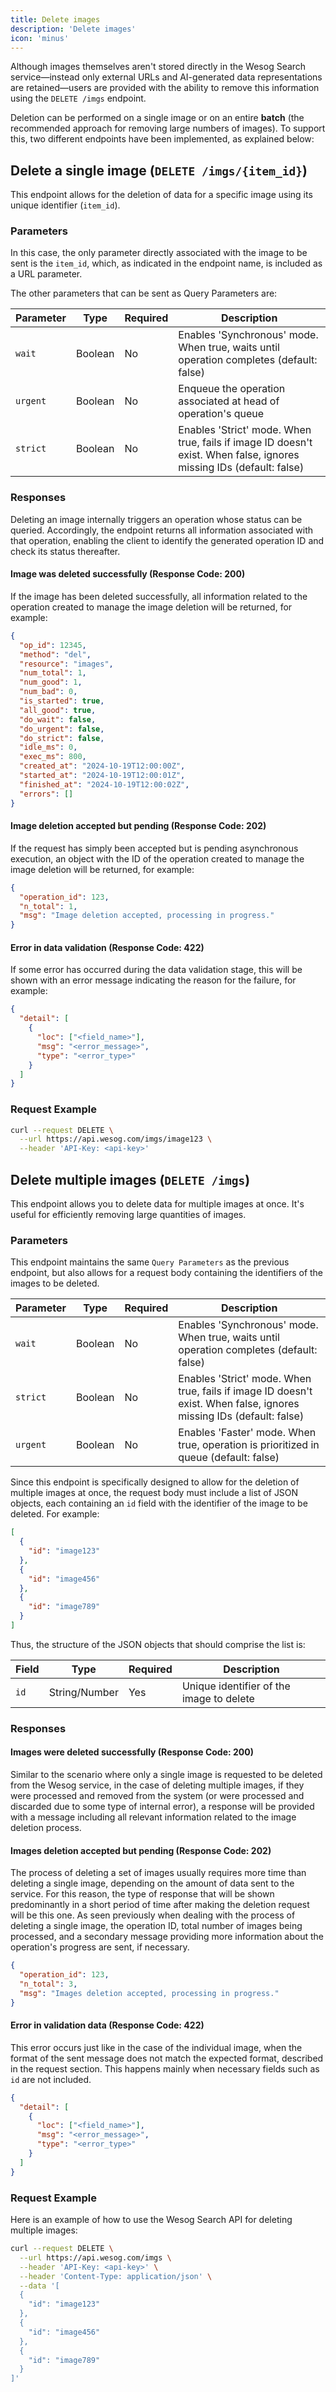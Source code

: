 ```yaml
---
title: Delete images
description: 'Delete images'
icon: 'minus'
---
```


Although images themselves aren't stored directly in the Wesog Search service—instead only external URLs and AI-generated data representations are retained—users are provided with the ability to remove this information using the `DELETE /imgs` endpoint.

Deletion can be performed on a single image or on an entire **batch** (the recommended approach for removing large numbers of images). To support this, two different endpoints have been implemented, as explained below:

## Delete a single image (`DELETE /imgs/{item_id}`)
This endpoint allows for the deletion of data for a specific image using its unique identifier (`item_id`).

### Parameters
In this case, the only parameter directly associated with the image to be sent is the `item_id`, which, as indicated in the endpoint name, is included as a URL parameter.

The other parameters that can be sent as Query Parameters are:

| Parameter | Type | Required | Description |
|-----------|------|----------|-------------|
| `wait` | Boolean | No | Enables 'Synchronous' mode. When true, waits until operation completes (default: false) |
| `urgent` | Boolean | No | Enqueue the operation associated at head of operation's queue |
| `strict` | Boolean | No | Enables 'Strict' mode. When true, fails if image ID doesn't exist. When false, ignores missing IDs (default: false) |

### Responses
Deleting an image internally triggers an operation whose status can be queried. Accordingly, the endpoint returns all information associated with that operation, enabling the client to identify the generated operation ID and check its status thereafter.

#### Image was deleted successfully (Response Code: 200)
If the image has been deleted successfully, all information related to the operation created to manage the image deletion will be returned, for example:

```json
{
  "op_id": 12345,
  "method": "del",
  "resource": "images",
  "num_total": 1,
  "num_good": 1,
  "num_bad": 0,
  "is_started": true,
  "all_good": true,
  "do_wait": false,
  "do_urgent": false,
  "do_strict": false,
  "idle_ms": 0,
  "exec_ms": 800,
  "created_at": "2024-10-19T12:00:00Z",
  "started_at": "2024-10-19T12:00:01Z",
  "finished_at": "2024-10-19T12:00:02Z",
  "errors": []
}
```

#### Image deletion accepted but pending (Response Code: 202)
If the request has simply been accepted but is pending asynchronous execution, an object with the ID of the operation created to manage the image deletion will be returned, for example:

```json
{
  "operation_id": 123,
  "n_total": 1,
  "msg": "Image deletion accepted, processing in progress."
}
```

#### Error in data validation (Response Code: 422)
If some error has occurred during the data validation stage, this will be shown with an error message indicating the reason for the failure, for example:

```json
{
  "detail": [
    {
      "loc": ["<field_name>"],
      "msg": "<error_message>",
      "type": "<error_type>"
    }
  ]
}
```

### Request Example
```bash
curl --request DELETE \
  --url https://api.wesog.com/imgs/image123 \
  --header 'API-Key: <api-key>'
```

## Delete multiple images (`DELETE /imgs`)
This endpoint allows you to delete data for multiple images at once. It's useful for efficiently removing large quantities of images.

### Parameters
This endpoint maintains the same `Query Parameters` as the previous endpoint, but also allows for a request body containing the identifiers of the images to be deleted.

| Parameter | Type | Required | Description |
|-----------|------|----------|-------------|
| `wait` | Boolean | No | Enables 'Synchronous' mode. When true, waits until operation completes (default: false) |
| `strict` | Boolean | No | Enables 'Strict' mode. When true, fails if image ID doesn't exist. When false, ignores missing IDs (default: false) |
| `urgent` | Boolean | No | Enables 'Faster' mode. When true, operation is prioritized in queue (default: false) |

Since this endpoint is specifically designed to allow for the deletion of multiple images at once, the request body must include a list of JSON objects, each containing an `id` field with the identifier of the image to be deleted. For example:

```json
[
  {
    "id": "image123"
  },
  {
    "id": "image456"
  },
  {
    "id": "image789"
  }
]
```

Thus, the structure of the JSON objects that should comprise the list is:

| Field | Type | Required | Description |
|-------|------|----------|-------------|
| `id` | String/Number | Yes | Unique identifier of the image to delete |

### Responses
#### Images were deleted successfully (Response Code: 200)
Similar to the scenario where only a single image is requested to be deleted from the Wesog service, in the case of deleting multiple images, if they were processed and removed from the system (or were processed and discarded due to some type of internal error), a response will be provided with a message including all relevant information related to the image deletion process.

#### Images deletion accepted but pending (Response Code: 202)
The process of deleting a set of images usually requires more time than deleting a single image, depending on the amount of data sent to the service. For this reason, the type of response that will be shown predominantly in a short period of time after making the deletion request will be this one. As seen previously when dealing with the process of deleting a single image, the operation ID, total number of images being processed, and a secondary message providing more information about the operation's progress are sent, if necessary.

```json
{
  "operation_id": 123,
  "n_total": 3,
  "msg": "Images deletion accepted, processing in progress."
}
```

#### Error in validation data (Response Code: 422)
This error occurs just like in the case of the individual image, when the format of the sent message does not match the expected format, described in the request section. This happens mainly when necessary fields such as `id` are not included.

```json
{
  "detail": [
    {
      "loc": ["<field_name>"],
      "msg": "<error_message>",
      "type": "<error_type>"
    }
  ]
}
```

### Request Example
Here is an example of how to use the Wesog Search API for deleting multiple images:

```bash
curl --request DELETE \
  --url https://api.wesog.com/imgs \
  --header 'API-Key: <api-key>' \
  --header 'Content-Type: application/json' \
  --data '[
  {
    "id": "image123"
  },
  {
    "id": "image456"
  },
  {
    "id": "image789"
  }
]'
```
